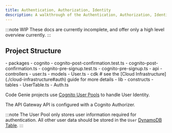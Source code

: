 ```yaml
---
title: Authentication, Authorization, Identity
description: A walkthrough of the Authentication, Authorization, Identity
---
```



:::note WIP
These docs are currently incomplete, and offer only a high level overview currently.
:::

## Project Structure

<FileTree>
- packages
  - cognito
    - cognito-post-confirmation.test.ts
    - cognito-post-confirmation.ts
    - cognito-pre-signup.test.ts
    - cognito-pre-signup.ts
  - api
    - controllers
      - user.ts
    - models
      - User.ts
  - cdk # see the [Cloud Infrastructure](./cloud-infrastructure#auth) guide for more details
    - lib
      - constructs
        - tables
          - UserTable.ts
        - Auth.ts
</FileTree>

Code Genie projects use [Cognito User Pools](https://aws.amazon.com/cognito/) to handle User Identity.

The API Gateway API is configured with a Cognito Authorizer.

:::note
The User Pool only stores user information required for authentication. All other user data should be stored in the `User` [DynamoDB Table](./database).
:::
